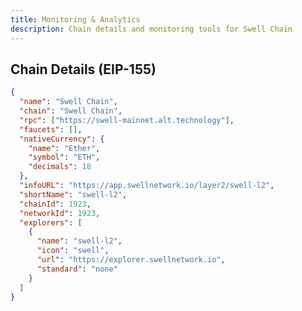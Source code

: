 ```yaml
---
title: Monitoring & Analytics
description: Chain details and monitoring tools for Swell Chain
---
```


## Chain Details (EIP-155)

```json
{
  "name": "Swell Chain",
  "chain": "Swell Chain",
  "rpc": ["https://swell-mainnet.alt.technology"],
  "faucets": [],
  "nativeCurrency": {
    "name": "Ether",
    "symbol": "ETH",
    "decimals": 18
  },
  "infoURL": "https://app.swellnetwork.io/layer2/swell-l2",
  "shortName": "swell-l2",
  "chainId": 1923,
  "networkId": 1923,
  "explorers": [
    {
      "name": "swell-l2",
      "icon": "swell",
      "url": "https://explorer.swellnetwork.io",
      "standard": "none"
    }
  ]
}
``` 